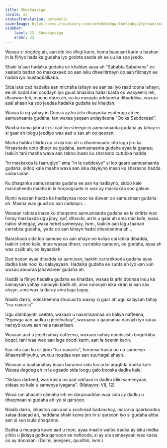 ```yaml
---
title: Sheekaysiga
locale: so
statusTranslation: automatic
coverImage: https://res.cloudinary.com/xmfm6mhw3gwctndtcubgx2rptnae/image/upload/v1740468922/small_cover_tratado_de_psicologia_revolucionaria_a4c0dca4e0.webp
sidebar:
    label: 22. Sheekaysiga
    order: 22
---
```

Waxaa si degdeg ah, aan dib loo dhigi karin, loona baaqsan karin u baahan in la fiiriyo hadalka gudaha iyo goobta saxda ah ee uu ka soo jeedo.

Shaki la'aan hadalka gudaha ee khaldan ayaa ah "Sababta Sababaha" ee xaalado badan oo maskaxeed oo aan isku dheelitirnayn oo aan fiicnayn ee hadda iyo mustaqbalkaba.

Sida iska cad hadalka aan micnaha lahayn ee aan sal iyo raad toona lahayn, ee ah hadal aan caddayn iyo guud ahaanba hadal kasta oo waxyeello leh, dhaawac leh, macno darro ah, oo ka muuqda adduunka dibaddiisa, wuxuu asal ahaan ka soo jeedaa hadalka gudaha ee khaldan.

Waxaa la og yahay in Gnosis ay ku jirto dhaqanka esoteriga ah ee aamusnaanta gudaha; tan waxaa yaqaan ardaydeena "Qolka Saddexaad".

Waxba kuma jabna in si cad loo sheego in aamusnaanta gudaha ay tahay in si gaar ah loogu jeediyo wax aad u sax ah oo qeexan.

Marka habka fikirku uu si ula kac ah u dhammaado inta lagu jiro ka fiirsashada qoto dheer ee gudaha, aamusnaanta gudaha ayaa la gaaraa; laakiin tani maaha waxa aan rabno inaan ku sharaxno cutubka hadda.

"In maskaxda la faaruqiyo" ama "in la caddeeyo" si loo gaaro aamusnaanta gudaha, sidoo kale maaha waxa aan isku dayeyno inaan ku sharaxno hadda sadarradan.

Ku dhaqanka aamusnaanta gudaha ee aan ka hadlayno, sidoo kale macnaheedu maaha in la horjoogsado in wax ay maskaxda soo galaan.

Runtii waxaan hadda ka hadlaynaa nooc ka duwan oo aamusnaan gudaha ah. Maaha wax guud oo aan caddayn...

Waxaan rabnaa inaan ku dhaqanno aamusnaanta gudaha ee la xiriirta wax horay maskaxda ugu jiray, qof, dhacdo, arrin u gaar ah ama mid kale, waxa naloo sheegay, waxa hebel sameeyay, iwm., laakiin aan lagu taaban carrabka gudaha, iyada oo aan lahayn hadal dhexdeenna ah...

Barashada sida loo aamuso oo aan ahayn oo kaliya carrabka dibadda, laakiin sidoo kale, intaa waxaa dheer, carrabka qarsoon, ee gudaha, ayaa ah wax cajiib ah, oo layaableh.

Dad badan ayaa dibadda ka aamusan, laakiin carrabkooda gudaha ayay dadka kale nool ku qalayayaan. Hadalka gudaha ee sunta ah iyo kan xun wuxuu abuuraa jahawareer gudaha ah.

Haddii la fiiriyo hadalka gudaha ee khaldan, waxaa la arki doonaa inuu ka samaysan yahay runooyin badh ah, ama runooyin isku xiran si aan sax ahayn, ama wax la daray ama laga tagay.

Nasiib darro, nolosheenna shucuurta waxay si gaar ah ugu salaysan tahay "isu-naxariis".

Ugu dambayntii ceebta, waxaan u naxariisannaa oo kaliya nafteena, "Egowga aan aadka u jecelnahay", waxaana u qaadanaa nacayb iyo xataa naceyb kuwa aan nala naxariisan.

Waxaan aad u jecel nahay nafteena, waxaan nahay narcissists boqolkiiba boqol, tani waa wax aan laga doodi karin, aan la beenin karin.

Ilaa inta aan ku sii jirno "isu-naxariis", horumar kasta oo uu sameeyo Ahaanshihiyuhu, wuxuu noqdaa wax aan suurtagal ahayn.

Waxaan u baahanahay inaan baranno sida loo arko aragtida dadka kale. Waxaa degdeg ah in la ogaado sida loogu galo booska dadka kale.

"Sidaas darteed, wax kasta oo aad rabtaan in dadku idiin sameeyaan, sidaas oo kale u sameeya iyagana". (Matayos: VII, 12)

Waxa run ahaantii qiimaha leh ee daraasaddan waa sida ay dadku u dhaqmaan si gudaha ah iyo si qarsoon.

Nasiib darro, inkastoo aan aad u xushmad badanahay, mararka qaarkoodna xataa daacad ah, haddana shaki kuma jiro in si qarsoon iyo si gudaha ahba aan si xun isula dhaqanno.

Dadka u muuqda kuwo aad u roon, ayaa maalin walba dadka ay isku midka yihiin u jiidaya godka qarsoon ee naftooda, si ay ula sameeyaan wax kasta oo ay doonaan. (Dulmi, jeesjees, quudhsi, iwm.)

